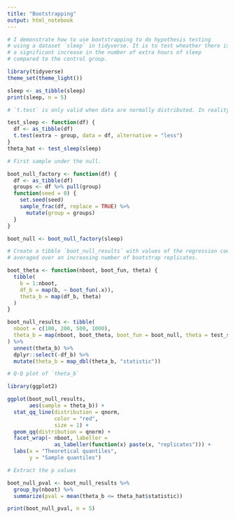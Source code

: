 ---
title: "Bootstrapping"
output: html_notebook
---

```{r}

# I demonstrate how to use bootstrapping to do hypothesis testing 
# using a dataset `sleep` in tidyverse. It is to test wheather there is 
# a significant increase in the number of extra hours of sleep 
# compared to the control group.

library(tidyverse)
theme_set(theme_light())

sleep <- as_tibble(sleep)
print(sleep, n = 5)

# `t.test` is only valid when data are normally distributed. In reality, this is often not true.

test_sleep <- function(df) {
  df <- as_tibble(df)
  t.test(extra ~ group, data = df, alternative = "less")
}
theta_hat <- test_sleep(sleep)

```

```{r}

# First sample under the null.

boot_null_factory <- function(df) {
  df <- as_tibble(df)
  groups <- df %>% pull(group)
  function(seed = 0) {
    set.seed(seed)
    sample_frac(df, replace = TRUE) %>% 
      mutate(group = groups)
  }
}

boot_null <- boot_null_factory(sleep)

```

```{r}

# Create a tibble `boot_null_results` with values of the regression coefficients 
# averaged over an increasing number of bootstrap replicates.

boot_theta <- function(nboot, boot_fun, theta) {
  tibble(
    b = 1:nboot,
    df_b = map(b, ~ boot_fun(.x)),
    theta_b = map(df_b, theta)
  )
}

boot_null_results <- tibble(
  nboot = c(100, 200, 500, 1000),
  theta_b = map(nboot, boot_theta, boot_fun = boot_null, theta = test_sleep)
) %>%
  unnest(theta_b) %>%
  dplyr::select(-df_b) %>%
  mutate(theta_b = map_dbl(theta_b, "statistic"))

```

```{r}

# Q-Q plot of `theta_b`

library(ggplot2)

ggplot(boot_null_results,
       aes(sample = theta_b)) +
  stat_qq_line(distribution = qnorm,
               color = "red",
               size = 1) +
  geom_qq(distribution = qnorm) +
  facet_wrap(~ nboot, labeller = 
               as_labeller(function(x) paste(x, "replicates"))) +
  labs(x = "Theoretical quantiles",
       y = "Sample quantiles")

```

```{r}

# Extract the p values

boot_null_pval <- boot_null_results %>%
  group_by(nboot) %>%
  summarize(pval = mean(theta_b <= theta_hat$statistic))

print(boot_null_pval, n = 5)

```

